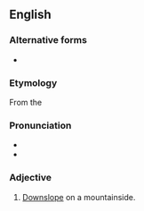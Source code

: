 ==English==

===Alternative forms===
* {{l|en|catabatic}}

===Etymology===
From the {{etyl|grc|en}} {{m|grc|κατάβασις||descent}}

===Pronunciation===
* {{IPA|/kætəˈbætɪk/|lang=en}}
* {{rhymes|ætɪk|lang=en}}

===Adjective===
{{en-adj|-}}
{{wikipedia|Katabatic wind}}

# {{lb|en|meteorology|of airflow}} [[downslope|Downslope]] on a mountainside.